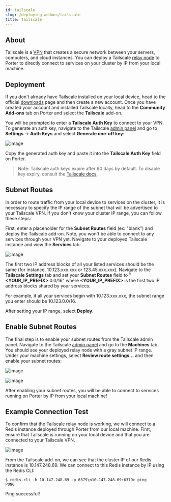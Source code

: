 ```yaml
---
id: tailscale
slug: /deploying-addons/tailscale
title: Tailscale
---
```


## About

Tailscale is a [VPN](https://cybernews.com/what-is-vpn/#how-does-a-vpn-work) that creates a secure network between your servers, computers, and cloud instances. You can deploy a Tailscale <a href="https://tailscale.com/kb/1019/subnets/" target="_blank">relay node</a> to Porter to directly connect to services on your cluster by IP from your local machine.

## Deployment

If you don't already have Tailscale installed on your local device, head to the official <a href="https://tailscale.com/download" target="_blank">downloads</a> page and then create a new account. Once you have created your account and installed Tailscale locally, head to the **Community Add-ons** tab on Porter and select the **Tailscale** add-on.

You will be prompted to enter a **Tailscale Auth Key** to connect to your VPN. To generate an auth key, navigate to the Tailscale <a href="https://login.tailscale.com/admin/settings/" target="_blank">admin panel</a> and go to **Settings** -> **Auth Keys** and select **Generate one-off key**:

![image](https://files.readme.io/d586304-Screen_Shot_2021-06-23_at_4.05.37_PM.png)

Copy the generated auth key and paste it into the **Tailscale Auth Key** field on Porter.

> Note: Tailscale auth keys expire after 90 days by default. To disable key expiry, consult the [Tailscale docs](https://tailscale.com/kb/1028/key-expiry/).

## Subnet Routes

In order to route traffic from your local device to services on the cluster, it is necessary to specify the IP range of the subnet that will be advertised to your Tailscale VPN. If you don't know your cluster IP range, you can follow these steps:

First, enter a placeholder for the **Subnet Routes** field (ex: "blank") and deploy the Tailscale add-on. Note, you won't be able to connect to any services through your VPN yet. Navigate to your deployed Tailscale instance and view the **Services** tab:

![image](https://files.readme.io/3ce31de-Screen_Shot_2021-06-23_at_5.01.50_PM.png)

The first two IP address blocks of all your listed services should be the same (for instance, 10.123.xxx.xxx or 123.45.xxx.xxx). Navigate to the **Tailscale Settings** tab and set your **Subnet Routes** field to "**<YOUR_IP_PREFIX>**.0.0/16" where **<YOUR_IP_PREFIX>** is the first two IP address blocks shared by your services.

For example, if all your services begin with 10.123.xxx.xxx, the subnet range you enter should be 10.123.0.0/16.

After setting your IP range, select **Deploy**.

## Enable Subnet Routes

The final step is to enable your subnet routes from the Tailscale admin panel. Navigate to the Tailscale <a href="https://login.tailscale.com/admin/machines">admin panel</a> and go to the **Machines** tab. You should see your deployed relay node with a gray subnet IP range. Under your machine settings, select **Review route settings...** and then enable your subnet routes:

![image](https://files.readme.io/8a215dd-Screen_Shot_2021-06-23_at_4.49.58_PM.png)

![image](https://files.readme.io/254fc6b-Screen_Shot_2021-06-23_at_4.55.02_PM.png)

After enabling your subnet routes, you will be able to connect to services running on Porter by IP from your local machine!

## Example Connection Test

To confirm that the Tailscale relay node is working, we will connect to a Redis instance deployed through Porter from our local machine. First, ensure that Tailscale is running on your local device and that you are connected to your Tailscale VPN.

![image](https://files.readme.io/a2a68e9-Screen_Shot_2021-06-23_at_5.02.55_PM.png)

From the Tailscale add-on, we can see that the cluster IP of our Redis instance is 10.147.248.69. We can connect to this Redis instance by IP using the Redis CLI:

```
$ redis-cli -h 10.147.248.69 -p 6379\n10.147.248.69:6379> ping
PONG
```

Ping successful!

